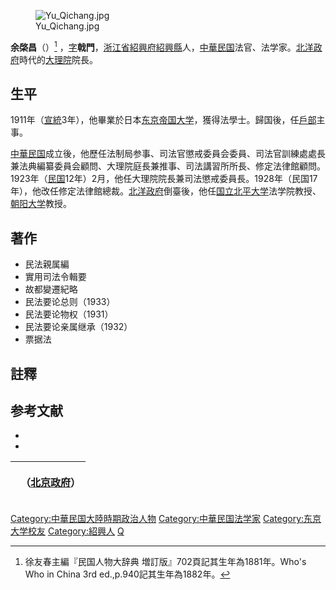 [[File:Yu_Qichang.jpg|thumb]]

'''余棨昌'''（{{bd|1882年||1949年|}}）<ref>徐友春主編『民国人物大辞典 増訂版』702頁記其生年為1881年。Who's Who in China 3rd ed.,p.940記其生年為1882年。</ref> ，[[表字|字]]'''戟門'''，[[浙江省|浙江省]][[紹興府|紹興府]][[紹興縣|紹興縣]]人，[[中華民国|中華民国]]法官、法学家。[[北洋政府|北洋政府]]時代的[[大理院_(中华民国)|大理院]]院長。

==生平==
1911年（[[宣統|宣統]]3年），他畢業於日本[[东京帝国大学|东京帝国大学]]，獲得法學士。歸国後，任[[戶部|戶部]]主事。

[[中華民国|中華民国]]成立後，他歷任法制局参事、司法官懲戒委員会委員、司法官訓練處處長兼法典編纂委員会顧問、大理院庭長兼推事、司法講習所所長、修定法律館顧問。1923年（[[民国紀元|民国]]12年）2月，他任大理院院長兼司法懲戒委員長。1928年（民国17年），他改任修定法律館總裁。[[北洋政府|北洋政府]]倒臺後，他任[[国立北平大学|国立北平大学]]法学院教授、[[朝阳大学|朝阳大学]]教授。

==著作==
*民法親属編
*實用司法令輯要
*故都變遷紀略
*民法要论总则（1933）
*民法要论物权（1931）
*民法要论亲属继承（1932）
*票据法

== 註釋 ==
{{reflist}}

== 参考文献 ==
* <span style="font-size:90%;">{{Cite book<!--|和書-->|author = 徐友春主編|title = 民国人物大辞典 増訂版|year = 2007|publisher = 河北人民出版社|isbn = 978-7-202-03014-1}}</span>
* <span style="font-size:90%;">{{Cite book<!--|和書-->|author = 劉寿林等 編|title = 民国職官年表|year = 1995|publisher = [[中華書局|中華書局]]|isbn = 7-101-01320-1}}</span>
{| class="wikitable" style="margin:0 auto"
|- 
!　{{CHN1912}}（[[中华民国北京政府|北京政府]]）
{{先代次代|大理院長|<small>1923年2月 - 1928年2月</small>|[[董康|董康]]|[[姚震|姚震]]}}
|}

{{DEFAULTSORT:Yu余}}
[[Category:中華民国大陸時期政治人物|Category:中華民国大陸時期政治人物]]
[[Category:中華民国法学家|Category:中華民国法学家]]
[[Category:东京大学校友|Category:东京大学校友]]
[[Category:紹興人|Category:紹興人]]
[[Category:余姓|Q]]